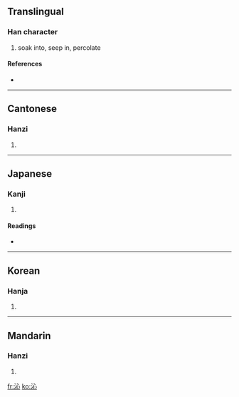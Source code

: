==Translingual==

===Han character===
{{Han char|rn=85|rad=水|as=04|sn=7|four=3310<sub>0</sub>|canj=水心 (EP)}}

# soak into, seep in, percolate

====References====
* {{Han ref|kx=0609.110|dkj=17182|dj=1002.080|hdz=31574.020|uh=6C81|ud=27777|bh=A847|bd=43079}}

----

==Cantonese==

===Hanzi===
{{yue-hanzi|jyut=|y=sam3}}

# {{defn|Cantonese}}

----

==Japanese==

===Kanji===
{{ja-kanji|grade=|rs=水04}}

# {{defn|Japanese}}

====Readings====
* {{ja-readings|on=[[しん]] (shin)|kun=[[しみる]] (shimiru)}}

----

==Korean==

===Hanja===
{{ko-hanja|hangeul=심|eumhun=|rv=sim|mr=sim|y=sim}}

# {{defn|Korean}}

----

==Mandarin==

===Hanzi===
{{cmn-hanzi|pin=[[qìn]] ([[qin4]])|wg=ch'in<sup>4</sup>}}

# {{defn|Mandarin}}

[[fr:沁]]
[[ko:沁]]